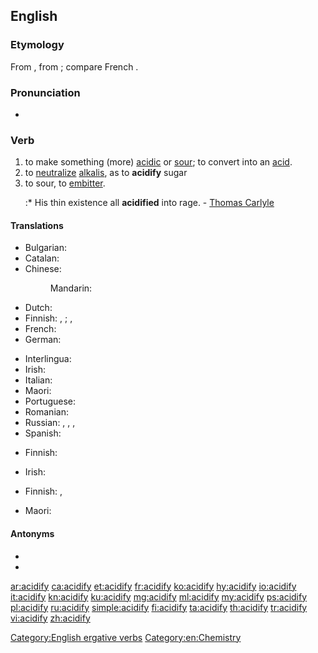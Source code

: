 ==English==

===Etymology===
From {{suffix|acid|fy|lang=en}}, from {{der|en|la|acidus||sour, acid}}; compare French {{m|fr|acidifier}}.

===Pronunciation===
* {{audio|En-us-acidify.ogg|Audio (US)|lang=en}}

===Verb===
{{en-verb|acidif|ies}}

# to make something (more) [[acidic]] or [[sour]]; to convert into an [[acid]].
# to [[neutralize]] [[alkalis]], as to '''acidify''' sugar
# to sour, to [[embitter]].
#:* His thin existence all '''acidified''' into rage. - [[w:Thomas Carlyle|Thomas Carlyle]]

====Translations====
{{trans-top|to make something acidic}}
* Bulgarian: {{t|bg|подкислявам}}
* Catalan: {{t+|ca|acidificar}}
* Chinese:
*: Mandarin: {{t+|cmn|酸化|tr=suānhuà|sc=Hani}}
* Dutch: {{t+|nl|verzuren}}
* Finnish: {{t|fi|happamoittaa}}, {{t|fi|happamoitua}}; {{t|fi|hapottaa}}, {{t|fi|hapottua}}
* French: {{t+|fr|acidifier}}
* German: {{t+|de|säuern}}
{{trans-mid}}
* Interlingua: {{t|ia|acidificar}}
* Irish: {{t|ga|aigéadaigh}}
* Italian: {{t|it|acidificare}}
* Maori: {{t|mi|whakakawa}}
* Portuguese: {{t+|pt|acidificar}}
* Romanian: {{t|ro|acidifica}}
* Russian: {{t+|ru|окисля́ть|impf}}, {{t+|ru|оки́слить|pf}}, {{t+|ru|подкисля́ть|impf}}, {{t+|ru|подки́слить|pf}}
* Spanish: {{t+|es|acidificar}}
{{trans-bottom}}

{{trans-top|to neutralize alkalis}}
* Finnish: {{t|fi|hapottaa}}
{{trans-mid}}
* Irish: {{t|ga|aigéadaigh}}
{{trans-bottom}}

{{trans-top|to embitter}}
* Finnish: {{t|fi|katkeroittaa}}, {{t|fi|katkeroitua}}
{{trans-mid}}
* Maori: {{t|mi|whakakawa}}
{{trans-bottom}}

====Antonyms====
{{sense|chemistry}}
* {{l|en|alkalify}}
* {{l|en|basify}}

[[Category:English ergative verbs]]
[[Category:en:Chemistry]]

[[ar:acidify]]
[[ca:acidify]]
[[et:acidify]]
[[fr:acidify]]
[[ko:acidify]]
[[hy:acidify]]
[[io:acidify]]
[[it:acidify]]
[[kn:acidify]]
[[ku:acidify]]
[[mg:acidify]]
[[ml:acidify]]
[[my:acidify]]
[[ps:acidify]]
[[pl:acidify]]
[[ru:acidify]]
[[simple:acidify]]
[[fi:acidify]]
[[ta:acidify]]
[[th:acidify]]
[[tr:acidify]]
[[vi:acidify]]
[[zh:acidify]]